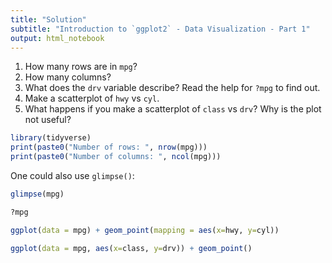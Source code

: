 ```yaml
---
title: "Solution"
subtitle: "Introduction to `ggplot2` - Data Visualization - Part 1"
output: html_notebook
---
```


1. How many rows are in `mpg`?
2. How many columns?
3. What does the `drv` variable describe? Read the help for `?mpg` to find out.
4. Make a scatterplot of `hwy` vs `cyl`.
5. What happens if you make a scatterplot of `class` vs `drv`? Why is the plot not useful?

```r
library(tidyverse)
print(paste0("Number of rows: ", nrow(mpg)))
print(paste0("Number of columns: ", ncol(mpg)))
```

One could also use `glimpse()`:

```r
glimpse(mpg)
```


```r
?mpg
```

```r
ggplot(data = mpg) + geom_point(mapping = aes(x=hwy, y=cyl))
```
```r
ggplot(data = mpg, aes(x=class, y=drv)) + geom_point()
```



